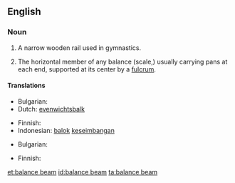 ==English==
{{wikipedia}}

===Noun===
{{en-noun|sg=[[balance]] [[beam]]}}

# {{gymnastics}} A narrow wooden rail used in gymnastics.
# The horizontal member of any balance (scale,) usually carrying pans at each end, supported at its center by a [[fulcrum]].

====Translations====
{{trans-top|(gymnastics) A narrow wooden rail}}
* Bulgarian: {{t+|bg|греда|sc=Cyrl}}
*Dutch: [[evenwichtsbalk]]
{{trans-mid}}
* Finnish: {{t|fi|puomi}}
*Indonesian: [[balok]] [[imbang|keseimbangan]]
{{trans-bottom}}

{{trans-top|The horizontal member of any balance}}
* Bulgarian: {{t|bg|кобилица|sc=Cyrl}}
{{trans-mid}}
* Finnish: {{t|fi|orsi}}
{{trans-bottom}}

[[et:balance beam]]
[[id:balance beam]]
[[ta:balance beam]]